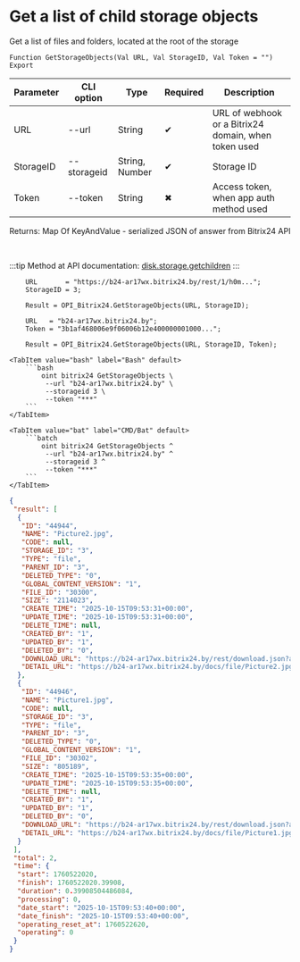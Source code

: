 ﻿---
sidebar_position: 5
description: Get a list of child storage objects and other functions to work with Bitrix24 in the Open Integration Package, a free open-source integration library for 1C:Enterprise 8, OneScript and CLI
keywords: [1C, 1С, 1С:Enterprise, 1С:Enterprise 8.3, API, Integration, Services, Exchange, OneScript, CLI, Bitrix24]
---


# Get a list of child storage objects
 Get a list of files and folders, located at the root of the storage



`Function GetStorageObjects(Val URL, Val StorageID, Val Token = "") Export`

  | Parameter | CLI option | Type | Required | Description |
  |-|-|-|-|-|
  | URL | --url | String | &#x2714; | URL of webhook or a Bitrix24 domain, when token used |
  | StorageID | --storageid | String, Number | &#x2714; | Storage ID |
  | Token | --token | String | &#x2716; | Access token, when app auth method used |

  
  Returns:  Map Of KeyAndValue - serialized JSON of answer from Bitrix24 API

<br/>

:::tip
Method at API documentation: [disk.storage.getchildren](https://dev.1c-bitrix.ru/rest_help/disk/storage/disk_storage_getchildren.php)
:::
<br/>


```bsl title="1C:Enterprise/OneScript code example"
    URL       = "https://b24-ar17wx.bitrix24.by/rest/1/h0m...";
    StorageID = 3;

    Result = OPI_Bitrix24.GetStorageObjects(URL, StorageID);

    URL   = "b24-ar17wx.bitrix24.by";
    Token = "3b1af468006e9f06006b12e400000001000...";

    Result = OPI_Bitrix24.GetStorageObjects(URL, StorageID, Token);
```
 

 <Tabs>
  
    <TabItem value="bash" label="Bash" default>
        ```bash
            oint bitrix24 GetStorageObjects \
             --url "b24-ar17wx.bitrix24.by" \
             --storageid 3 \
             --token "***"
        ```
    </TabItem>
  
    <TabItem value="bat" label="CMD/Bat" default>
        ```batch
            oint bitrix24 GetStorageObjects ^
             --url "b24-ar17wx.bitrix24.by" ^
             --storageid 3 ^
             --token "***"
        ```
    </TabItem>
</Tabs>


```json title="Result"
{
 "result": [
  {
   "ID": "44944",
   "NAME": "Picture2.jpg",
   "CODE": null,
   "STORAGE_ID": "3",
   "TYPE": "file",
   "PARENT_ID": "3",
   "DELETED_TYPE": "0",
   "GLOBAL_CONTENT_VERSION": "1",
   "FILE_ID": "30300",
   "SIZE": "2114023",
   "CREATE_TIME": "2025-10-15T09:53:31+00:00",
   "UPDATE_TIME": "2025-10-15T09:53:31+00:00",
   "DELETE_TIME": null,
   "CREATED_BY": "1",
   "UPDATED_BY": "1",
   "DELETED_BY": "0",
   "DOWNLOAD_URL": "https://b24-ar17wx.bitrix24.by/rest/download.json?auth=db7bef68006e9f06006b12e4000000010000076501c07fbfd408f751025f2a26e8fbc9&token=disk%7CaWQ9NDQ5NDQmXz1EQmgyN2xJajk3S3VNMXE4MWpuOUVQTmhmYWs4VnowMg%3D%3D%7CImRvd25sb2FkfGRpc2t8YVdROU5EUTVORFFtWHoxRVFtZ3lOMnhKYWprM1MzVk5NWEU0TVdwdU9VVlFUbWhtWVdzNFZub3dNZz09fGRiN2JlZjY4MDA2ZTlmMDYwMDZiMTJlNDAwMDAwMDAxMDAwMDA3NjUwMWMwN2ZiZmQ0MDhmNzUxMDI1ZjJhMjZlOGZiYzki.1X5oNDSu%2BcO%2FC4IZO68meWSYXA41kbEBZ4It9Do36lU%3D",
   "DETAIL_URL": "https://b24-ar17wx.bitrix24.by/docs/file/Picture2.jpg"
  },
  {
   "ID": "44946",
   "NAME": "Picture1.jpg",
   "CODE": null,
   "STORAGE_ID": "3",
   "TYPE": "file",
   "PARENT_ID": "3",
   "DELETED_TYPE": "0",
   "GLOBAL_CONTENT_VERSION": "1",
   "FILE_ID": "30302",
   "SIZE": "805189",
   "CREATE_TIME": "2025-10-15T09:53:35+00:00",
   "UPDATE_TIME": "2025-10-15T09:53:35+00:00",
   "DELETE_TIME": null,
   "CREATED_BY": "1",
   "UPDATED_BY": "1",
   "DELETED_BY": "0",
   "DOWNLOAD_URL": "https://b24-ar17wx.bitrix24.by/rest/download.json?auth=db7bef68006e9f06006b12e4000000010000076501c07fbfd408f751025f2a26e8fbc9&token=disk%7CaWQ9NDQ5NDYmXz15T0FLMmpCb0NtY0x3YVh0MmY4NmdtRjY0b2NmQlpUWA%3D%3D%7CImRvd25sb2FkfGRpc2t8YVdROU5EUTVORFltWHoxNVQwRkxNbXBDYjBOdFkweDNZVmgwTW1ZNE5tZHRSalkwYjJObVFscFVXQT09fGRiN2JlZjY4MDA2ZTlmMDYwMDZiMTJlNDAwMDAwMDAxMDAwMDA3NjUwMWMwN2ZiZmQ0MDhmNzUxMDI1ZjJhMjZlOGZiYzki.rxNaxqhgqwRGMjlNsdXMCSF7YBdU3anYSnb%2FDhMKKDQ%3D",
   "DETAIL_URL": "https://b24-ar17wx.bitrix24.by/docs/file/Picture1.jpg"
  }
 ],
 "total": 2,
 "time": {
  "start": 1760522020,
  "finish": 1760522020.39908,
  "duration": 0.39908504486084,
  "processing": 0,
  "date_start": "2025-10-15T09:53:40+00:00",
  "date_finish": "2025-10-15T09:53:40+00:00",
  "operating_reset_at": 1760522620,
  "operating": 0
 }
}
```
